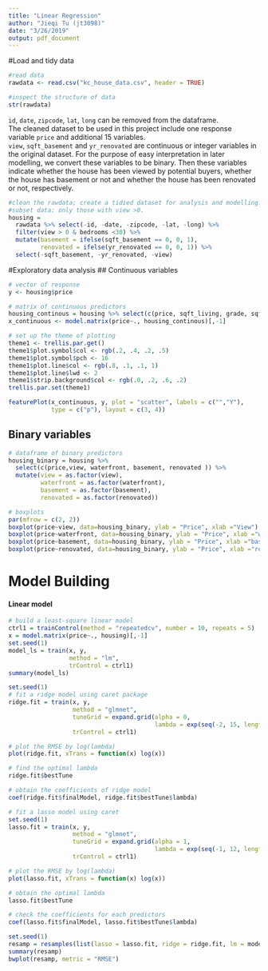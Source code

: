 ```yaml
---
title: "Linear Regression"
author: "Jieqi Tu (jt3098)"
date: "3/26/2019"
output: pdf_document
---
```



#Load and tidy data
```r
#read data
rawdata <- read.csv("kc_house_data.csv", header = TRUE)

#inspect the structure of data
str(rawdata)
```

  `id`, `date`, `zipcode`, `lat`, `long` can be removed from the dataframe.   
  The cleaned dataset to be used in this project include one response variable `price` and additional 15 variables.  
  `view`, `sqft_basement` and `yr_renovated` are continuous or integer variables in the original dataset. For the purpose of easy interpretation in later modelling, we convert these variables to be binary. Then these variables indicate whether the house has been viewed by potential buyers, whether the house has basement or not and whether the house has been renovated or not, respectively.  

```r
#clean the rawdata; create a tidied dataset for analysis and modelling.
#subset data: only those with view >0.
housing = 
  rawdata %>% select(-id, -date, -zipcode, -lat, -long) %>% 
  filter(view > 0 & bedrooms <30) %>% 
  mutate(basement = ifelse(sqft_basement == 0, 0, 1),
         renovated = ifelse(yr_renovated == 0, 0, 1)) %>% 
  select(-sqft_basement, -yr_renovated, -view) 
```

#Exploratory data analysis
## Continuous variables
```r
# vector of response
y <- housing$price

# matrix of continuous predictors 
housing_continous = housing %>% select(c(price, sqft_living, grade, sqft_above, yr_built, sqft_living15, floors, condition, bedrooms, bathrooms, sqft_living, sqft_lot ))
x_continuous <- model.matrix(price~., housing_continous)[,-1]

# set up the theme of plotting
theme1 <- trellis.par.get()   
theme1$plot.symbol$col <- rgb(.2, .4, .2, .5)
theme1$plot.symbol$pch <- 16
theme1$plot.line$col <- rgb(.8, .1, .1, 1)
theme1$plot.line$lwd <- 2
theme1$strip.background$col <- rgb(.0, .2, .6, .2)
trellis.par.set(theme1)

featurePlot(x_continuous, y, plot = "scatter", labels = c("","Y"),
            type = c("p"), layout = c(3, 4))
```


## Binary variables
```r
# dataframe of binary predictors 
housing_binary = housing %>% 
  select(c(price,view, waterfront, basement, renovated )) %>%
  mutate(view = as.factor(view),
         waterfront = as.factor(waterfront),
         basement = as.factor(basement),
         renovated = as.factor(renovated)) 

# boxplots
par(mfrow = c(2, 2))
boxplot(price~view, data=housing_binary, ylab = "Price", xlab ="View") 
boxplot(price~waterfront, data=housing_binary, ylab = "Price", xlab ="waterfront") 
boxplot(price~basement, data=housing_binary, ylab = "Price", xlab ="basement") 
boxplot(price~renovated, data=housing_binary, ylab = "Price", xlab ="renovated") 
```


# Model Building
#### Linear model
```r
# build a least-square linear model
ctrl1 = trainControl(method = "repeatedcv", number = 10, repeats = 5)
x = model.matrix(price~., housing)[,-1]
set.seed(1)
model_ls = train(x, y,
                 method = "lm",
                 trControl = ctrl1)
summary(model_ls)
```

```r
set.seed(1)
# fit a ridge model using caret package
ridge.fit = train(x, y,
                  method = "glmnet",
                  tuneGrid = expand.grid(alpha = 0,
                                         lambda = exp(seq(-2, 15, length = 10))),
                  trControl = ctrl1)

# plot the RMSE by log(lambda)
plot(ridge.fit, xTrans = function(x) log(x))

# find the optimal lambda
ridge.fit$bestTune

# obtain the coefficients of ridge model
coef(ridge.fit$finalModel, ridge.fit$bestTune$lambda)
```

```r
# fit a lasso model using caret
set.seed(1)
lasso.fit = train(x, y,
                  method = "glmnet",
                  tuneGrid = expand.grid(alpha = 1,
                                         lambda = exp(seq(-1, 12, length = 100))),
                  trControl = ctrl1)

# plot the RMSE by log(lambda)
plot(lasso.fit, xTrans = function(x) log(x))

# obtain the optimal lambda
lasso.fit$bestTune

# check the coefficients for each predictors
coef(lasso.fit$finalModel, lasso.fit$bestTune$lambda)
```

```r
set.seed(1)
resamp = resamples(list(lasso = lasso.fit, ridge = ridge.fit, lm = model_ls))
summary(resamp)
bwplot(resamp, metric = "RMSE")
```

